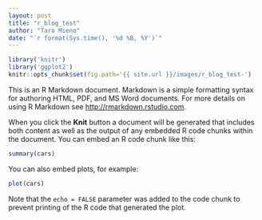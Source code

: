 ```yaml
---
layout: post
title: "r_blog_test"
author: "Taro Mieno"
date: "`r format(Sys.time(), '%d %B, %Y')`"
---
```


```r
library('knitr')
library('ggplot2')
knitr::opts_chunk$set(fig.path='{{ site.url }}/images/r_blog_test-')
```

This is an R Markdown document. Markdown is a simple formatting syntax for authoring HTML, PDF, and MS Word documents. For more details on using R Markdown see <http://rmarkdown.rstudio.com>.

When you click the **Knit** button a document will be generated that includes both content as well as the output of any embedded R code chunks within the document. You can embed an R code chunk like this:

```r
summary(cars)
```

You can also embed plots, for example:

```r
plot(cars)
```

Note that the `echo = FALSE` parameter was added to the code chunk to prevent printing of the R code that generated the plot.

